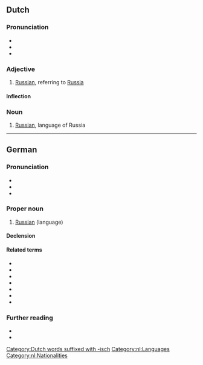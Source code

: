 {{also|russisch}}
==Dutch==

===Pronunciation===
* {{audio|nl|Nl-Russisch.ogg|audio}}
* {{IPA|nl|/ˈrʏ.sis/}}
* {{hyphenation|nl|Rus|sisch}}

===Adjective===
{{nl-adj}}

# [[Russian]], referring to [[Russia]]

====Inflection====
{{nl-decl-adj}}

===Noun===
{{nl-noun|n|-|-}}

# [[Russian]], language of Russia

[[Category:Dutch words suffixed with -isch]]
[[Category:nl:Languages]]
[[Category:nl:Nationalities]]

----

==German==
{{wikipedia|Russische Sprache|lang=de}}

===Pronunciation===
* {{IPA|de|/ˈʁʊsɪʃ/}}
* {{audio|de|De-Russisch.ogg|audio}}
* {{audio|de|De-Russisch2.ogg|audio}}

===Proper noun===
{{de-proper noun|langname}}

# [[Russian]] (language)
#: {{syn|de|[[russisch]]e [[Sprache]]}}

====Declension====
{{de-ndecl|langname}}

====Related terms====
* {{l|de|Russe}}
* {{l|de|russisch}}
* {{l|de|Russist}}
* {{l|de|Russistik}}
* {{l|de|russistisch}}
* {{l|de|Russland}}
* {{l|de|Weißrussisch}}

===Further reading===
* {{R:Duden}}
* {{R:DWDS}}

{{C|de|Languages|Russia}}